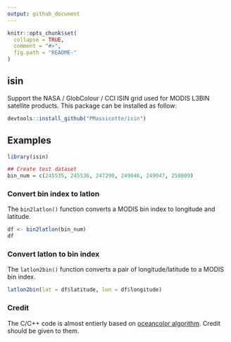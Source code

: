 ```yaml
---
output: github_document
---
```


```r
knitr::opts_chunk$set(
  collapse = TRUE,
  comment = "#>",
  fig.path = "README-"
)
```

## isin

Support the NASA / GlobColour / CCI ISIN grid used for MODIS L3BIN satellite products. This package can be installed as follow:

```r
devtools::install_github("PMassicotte/isin")
```

## Examples

```r
library(isin)

## Create test dataset
bin_num = c(245535, 245536, 247290, 249046, 249047, 250809)

```

### Convert bin index to latlon

The `bin2latlon()` function converts a MODIS bin index to longitude and latitude.

```r
df <- bin2latlon(bin_num)
df

```

### Convert latlon to bin index

The `latlon2bin()` function converts a pair of longitude/latitude to a MODIS bin index.


```r
latlon2bin(lat = df$latitude, lon = df$longitude)
```

### Credit

The C/C++ code is almost entierly based on [oceancolor algorithm](http://oceancolor.gsfc.nasa.gov/staff/norman/swreadl3b/swreadl3b.c). Credit should be given to them.
